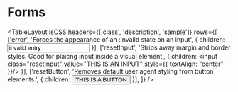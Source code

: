 
<Meta title="Style Utilities/Forms"  />

# Forms

<TableLayout
  isCSS
  headers={['class', 'description', 'sample']}
  rows={[
    ['error', 'Forces the appearance of an :invalid state on an input', { children: <input class="error" value="invalid entry" /> }],
    ['resetInput', 'Strips away margin and border styles. Good for plaicng input inside a visual element', { children: <input class="resetInput" value="THIS IS AN INPUT" style={{ textAlign: "center" }}/> }],
    ['resetButton', 'Removes default user agent styling from button elements.', { children: <button class="resetButton">THIS IS A BUTTON</button> }],
  ]} 
/>